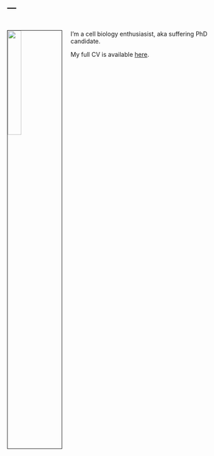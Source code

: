---
---

<link rel="stylesheet" href="styles.css" type="text/css">

# <img src="images/omidalam_self.png" style="width:25%; border:1px solid; margin-right: 20px" align="left">

I'm a cell biology enthusiasist, aka suffering PhD candidate.

My full CV is available [here](files/omidalam_CV_18.pdf).